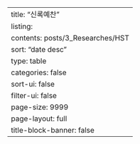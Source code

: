 ---
title: "신록예찬"
listing:
  contents: posts/3_Researches/HST
  sort: "date desc"
  type: table
  categories: false
  sort-ui: false
  filter-ui: false
  page-size: 9999
page-layout: full
title-block-banner: false
---